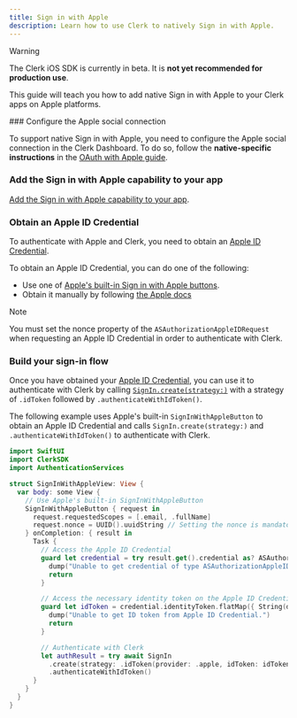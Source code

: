 ```yaml
---
title: Sign in with Apple
description: Learn how to use Clerk to natively Sign in with Apple.
---
```


> [!WARNING]
> The Clerk iOS SDK is currently in beta. It is **not yet recommended for production use**.

This guide will teach you how to add native Sign in with Apple to your Clerk apps on Apple platforms.

<Steps>
  ### Configure the Apple social connection

  To support native Sign in with Apple, you need to configure the Apple social connection in the Clerk Dashboard. To do so, follow the **native-specific instructions** in the [OAuth with Apple guide](/docs/authentication/social-connections/apple).

  ### Add the Sign in with Apple capability to your app

  [Add the Sign in with Apple capability to your app](https://developer.apple.com/documentation/xcode/configuring-sign-in-with-apple#Add-the-Sign-in-with-Apple-capability-to-your-app).

  ### Obtain an Apple ID Credential

  To authenticate with Apple and Clerk, you need to obtain an [Apple ID Credential](https://developer.apple.com/documentation/authenticationservices/asauthorizationappleidcredential).

  To obtain an Apple ID Credential, you can do one of the following:

  - Use one of [Apple's built-in Sign in with Apple buttons](https://developer.apple.com/documentation/sign_in_with_apple/displaying_sign_in_with_apple_buttons_in_your_app).
  - Obtain it manually by following [the Apple docs](https://developer.apple.com/documentation/sign_in_with_apple/)

  > [!NOTE]
  > You must set the nonce property of the `ASAuthorizationAppleIDRequest` when requesting an Apple ID Credential in order to authenticate with Clerk.

  ### Build your sign-in flow

  Once you have obtained your [Apple ID Credential](https://developer.apple.com/documentation/authenticationservices/asauthorizationappleidcredential), you can use it to authenticate with Clerk by calling [`SignIn.create(strategy:)`](https://swiftpackageindex.com/clerk/clerk-ios/main/documentation/clerksdk/signin/create(strategy:)) with a strategy of `.idToken` followed by `.authenticateWithIdToken()`.

  The following example uses Apple's built-in `SignInWithAppleButton` to obtain an Apple ID Credential and calls `SignIn.create(strategy:)` and `.authenticateWithIdToken()` to authenticate with Clerk.

  ```swift {{ filename: 'SignInWithAppleView.swift' }}
  import SwiftUI
  import ClerkSDK
  import AuthenticationServices

  struct SignInWithAppleView: View {
    var body: some View {
      // Use Apple's built-in SignInWithAppleButton
      SignInWithAppleButton { request in
        request.requestedScopes = [.email, .fullName]
        request.nonce = UUID().uuidString // Setting the nonce is mandatory
      } onCompletion: { result in
        Task {
          // Access the Apple ID Credential
          guard let credential = try result.get().credential as? ASAuthorizationAppleIDCredential else {
            dump("Unable to get credential of type ASAuthorizationAppleIDCredential")
            return
          }

          // Access the necessary identity token on the Apple ID Credential
          guard let idToken = credential.identityToken.flatMap({ String(data: $0, encoding: .utf8) }) else {
            dump("Unable to get ID token from Apple ID Credential.")
            return
          }

          // Authenticate with Clerk
          let authResult = try await SignIn
            .create(strategy: .idToken(provider: .apple, idToken: idToken))
            .authenticateWithIdToken()
        }
      }
    }
  }
  ```
</Steps>
